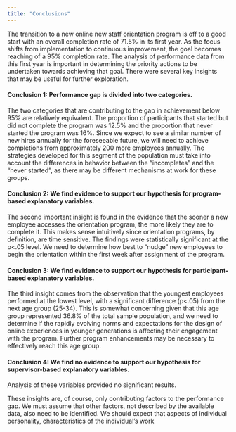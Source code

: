 ---
title: "Conclusions"
---

The transition to a new online new staff orientation program is off to a good start with an overall completion rate of 71.5% in its first year. As the focus shifts from implementation to continuous improvement, the goal becomes reaching of a 95% completion rate. The analysis of performance data from this first year is important in determining the priority actions to be undertaken towards achieving that goal. There were several key insights that may be useful for further exploration.

#### Conclusion 1: Performance gap is divided into two categories.
The two categories that are contributing to the gap in achievement below 95% are relatively equivalent. The proportion of participants that started but did not complete the program was 12.5% and the proportion that never started the program was 16%. Since we expect to see a similar number of new hires annually for the foreseeable future, we will need to achieve completions from approximately 200 more employees annually. The strategies developed for this segment of the population must take into account the differences in behavior between the “incompletes” and the “never started”, as there may be different mechanisms at work for these groups.

#### Conclusion 2: We find evidence to support our hypothesis for program-based explanatory variables.
The second important insight is found in the evidence that the sooner a new employee accesses the orientation program, the more likely they are to complete it. This makes sense intuitively since orientation programs, by definition, are time sensitive. The findings were statistically significant at the p<.05 level. We need to determine how best to “nudge” new employees to begin the orientation within the first week after assignment of the program.

#### Conclusion 3: We find evidence to support our hypothesis for participant-based explanatory variables.
The third insight comes from the observation that the youngest employees performed at the lowest level, with a significant difference (p<.05) from the next age group (25-34). This is somewhat concerning given that this age group represented 36.8% of the total sample population, and we need to determine if the rapidly evolving norms and expectations for the design of online experiences in younger generations is affecting their engagement with the program. Further program enhancements may be necessary to effectively reach this age group.

#### Conclusion 4: We find no evidence to support our hypothesis for supervisor-based explanatory variables.
Analysis of these variables provided no significant results.
  
  
  
These insights are, of course, only contributing factors to the performance gap. We must assume that other factors, not described by the available data, also need to be identified. We should expect that aspects of individual personality, characteristics of the individual’s work 